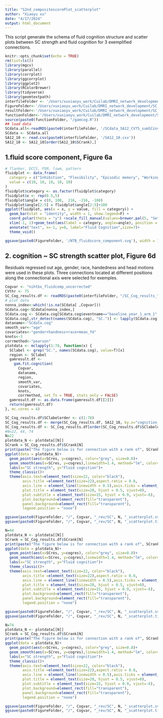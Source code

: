 ```yaml
---
title: "S2nd_compositescorePlot_scatterplot"
author: "Xiaoyu xu"
date: "4/17/2024"
output: html_document
---
```


This script generate the schema of fluid cognition structure and scatter plots between SC strength and fluid cognition for 3 exemplified connections.
```r
knitr::opts_chunk$set(echo = TRUE)
rm(list=ls())
library(mgcv)
library(parallel)
library(corrplot)
library(ggcorrplot)
library(ggplot2)
library(RColorBrewer)
library(tidyverse)
library(geomtextpath)
interfileFolder <- '/Users/xuxiaoyu_work/Cuilab/DMRI_network_development/SC_development/interdataFolder_ABCD'
FigureFolder<-'/Users/xuxiaoyu_work/Cuilab/DMRI_network_development/SC_development/Figure_ABCD_final/SA12/CV75/cognition'
resultFolder<-'/Users/xuxiaoyu_work/Cuilab/DMRI_network_development/SC_development/results_ABCD'
functionFolder<-'/Users/xuxiaoyu_work/Cuilab/DMRI_network_development/SC_development/Rcode_SCdevelopment/gamfunction'
source(paste0(functionFolder, "/gamcog.R"))
## load data
SCdata.all<-readRDS(paste0(interfileFolder, '/SCdata_SA12_CV75_sumSCinvnode.sum.msmtcsd.combatNTBfluid.rds'))
SCdata <- SCdata.all
SA12_10 <- read.csv(paste0(interfileFolder, '/SA12_10.csv'))
SA12_10 <- SA12_10[order(SA12_10$SCrank),]

```

## 1.fluid score component, Figure 6a

```r
# flanker, DCCS, PSM, lswm, pattern
fluidplot <- data.frame(
  category = c("Inhibition", "Flexibility", "Episodic memory", "Working memory", "Pattern comparison"),
  value = c(10, 10, 10, 10, 10)
)
fluidplot$category <- as.factor(fluidplot$category)
fluidplot$x <- rep(0.5,5)
fluidplot$angle = c(0, 108,  216, -216, -108)
fluidplot$angle[2:5] = fluidplot$angle[2:5]+180
ggplot(fluidplot, aes(x = x, y = value, fill = category)) +
  geom_bar(stat = "identity", width = 1, show.legend=F) +
  coord_polar(theta = "y") +scale_fill_manual(values=brewer.pal(5, "Set3"))+
  xlim(-1, 1)+geom_text(aes(label = category, angle=angle), position = position_stack(vjust = 0.5),size=7)+
  annotate("text", x=-1, y=0, label="Fluid Cognition",size=7)+
  theme_void()

ggsave(paste0(FigureFolder, '/NTB_fluidscore_component.svg'), width = 16, height=16, units = "cm")

```

## 2. cognition ~ SC strength scatter plot, Figure 6d
Residuals regressed out age, gender, race, handedness and head motions were used in these plots. Three connections located at different positions along the connectional axis were selected for exemples.

```r
Cogvar <- "nihtbx_fluidcomp_uncorrected"
CVthr <- 75
SC_Cog_results.df <- readRDS(paste0(interfileFolder, "/SC_Cog_results_", Cogvar,"_CV", CVthr,".rds"))
# plot data
nonna_index<-which(!is.na(SCdata[ ,Cogvar]))
SCdata.cog<-SCdata[nonna_index,]
SCdata.cog <- SCdata.cog[SCdata.cog$eventname=="baseline_year_1_arm_1",]
SCdata.cog[,str_detect(names(SCdata.cog), "SC.")] <- lapply(SCdata.cog[,str_detect(names(SCdata.cog), "SC.")], as.numeric)
dataname<-"SCdata.cog"
smooth_var<-"age"
covariates<-"gender+handness+race+mean_fd"
knots<-3
corrmethod<-"pearson"
plotdata <- mclapply(1:78, function(x) {
  SClabel <- grep("SC.", names(SCdata.cog), value=T)[x]
  region <- SClabel
  gamresult.df <-
    gam.fit.cognition(
      Cogvar,
      dataname,
      region, 
      smooth_var, 
      covariates, 
      knots,
      corrmethod, set_fx = TRUE, stats_only = FALSE)
  gamresult.df <- as.data.frame(gamresult.df[[2]])
  return(gamresult.df)
}, mc.cores = 4)

SC_Cog_results.df$SClabelorder <- c(1:78)
SC_Cog_results.df <- merge(SC_Cog_results.df, SA12_10, by.x="cognition_var", by.y="SC_label")
SC_Cog_results.df <- SC_Cog_results.df[order(SC_Cog_results.df$SClabelorder),]
#N=22, 44, 74
N=22
plotdata_N <- plotdata[[N]]
SCrank = SC_Cog_results.df$SCrank[N]
print(paste("The figure below is for connection with a rank of", SCrank))
ggplot(data = plotdata_N)+
  geom_point(aes(x=SCres, y=cogres), color="grey", size=0.8)+
  geom_smooth(aes(x=SCres, y=cogres),linewidth=1.4, method="lm", color="black")+
  labs(x="SC strength", y="Fluid cognition")+
  theme_classic()+
  theme(axis.text=element_text(size=22, color="black"), 
        axis.title =element_text(size=22),aspect.ratio = 0.8,
        axis.line = element_line(linewidth = 0.5),axis.ticks = element_line(linewidth = 0.5),
        plot.title = element_text(size=20, hjust = 0.5, vjust=0),
        plot.subtitle = element_text(size=15, hjust = 0.9, vjust=-6),
        plot.background=element_rect(fill="transparent"),
        panel.background=element_rect(fill="transparent"),
        legend.position = "none")

ggsave(paste0(FigureFolder, "/", Cogvar, "_rev/SC", N, "_scatterplot.svg"), width=14, height=12, units = "cm")
ggsave(paste0(FigureFolder, "/", Cogvar, "_rev/SC", N, "_scatterplot.tiff"), width=14, height=14, units = "cm")

N=44
plotdata_N <- plotdata[[N]]
SCrank = SC_Cog_results.df$SCrank[N]
print(paste("The figure below is for connection with a rank of", SCrank))
ggplot(data = plotdata_N)+
  geom_point(aes(x=SCres, y=cogres), color="grey", size=0.8)+
  geom_smooth(aes(x=SCres, y=cogres),linewidth=1.4, method="lm", color="black")+
  labs(x="SC strength", y="Fluid cognition")+
  theme_classic()+
  theme(axis.text=element_text(size=22, color="black"), 
        axis.title =element_text(size=22),aspect.ratio = 0.8,
        axis.line = element_line(linewidth = 0.5),axis.ticks = element_line(linewidth = 0.5),
        plot.title = element_text(size=20, hjust = 0.5, vjust=0),
        plot.subtitle = element_text(size=15, hjust = 0.9, vjust=-6),
        plot.background=element_rect(fill="transparent"),
        panel.background=element_rect(fill="transparent"),
        legend.position = "none")

ggsave(paste0(FigureFolder, "/", Cogvar, "_rev/SC", N, "_scatterplot.svg"), width=14, height=12, units = "cm")
ggsave(paste0(FigureFolder, "/", Cogvar, "_rev/SC", N, "_scatterplot.tiff"), width=14, height=14, units = "cm")

N=74
plotdata_N <- plotdata[[N]]
SCrank = SC_Cog_results.df$SCrank[N]
print(paste("The figure below is for connection with a rank of", SCrank))
ggplot(data = plotdata_N)+
  geom_point(aes(x=SCres, y=cogres), color="grey", size=0.8)+
  geom_smooth(aes(x=SCres, y=cogres),linewidth=1.4, method="lm", color="black")+
  labs(x="SC strength", y="Fluid cognition")+
  theme_classic()+
  theme(axis.text=element_text(size=22, color="black"), 
        axis.title =element_text(size=22),aspect.ratio = 0.8,
        axis.line = element_line(linewidth = 0.5),axis.ticks = element_line(linewidth = 0.5),
        plot.title = element_text(size=20, hjust = 0.5, vjust=0),
        plot.subtitle = element_text(size=15, hjust = 0.9, vjust=-6),
        plot.background=element_rect(fill="transparent"),
        panel.background=element_rect(fill="transparent"),
        legend.position = "none")

ggsave(paste0(FigureFolder, "/", Cogvar, "_rev/SC", N, "_scatterplot.svg"), width=14, height=12, units = "cm")
ggsave(paste0(FigureFolder, "/", Cogvar, "_rev/SC", N, "_scatterplot.tiff"), width=14, height=14, units = "cm")
```

